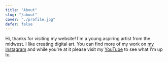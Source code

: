 ```yaml
---
title: "About"
slug: "/about"
cover: "./profile.jpg"
defer: false
---
```


Hi, thanks for visiting my website! I'm a young aspiring artist from the midwest. I like creating digital art. You can find more of my work on [my Instagram](https://www.instagram.com/lexarito_yt/) and while you're at it please visit my [YouTube](https://www.youtube.com/channel/UC0S_HrPchvRWw1Gt_UPsZTQ) to see what I'm up to.
